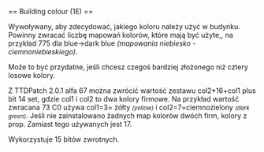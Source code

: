 <noinclude>{{pl/Development/NewGRF/inne strony|en=newgrf-specs.tt-wiki.net/wiki/Callback:_Building_colour|pl=pl/Development/NewGRF/NFO Specs/Callback/Building colour}}
</noinclude>== Building colour (1E) ==

Wywoływany, aby zdecydować, jakiego koloru należy użyć w budynku. Powinny zwracać liczbę mapowań kolorów, które mają być użyte,, na przykład 775 dla blue-&gt;dark blue ''(mapowania niebiesko - ciemnoniebieskiego)''.

Może to być przydatne, jeśli chcesz czegoś bardziej złożonego niż cztery losowe kolory.

{{pl/Development/NewGRF/ottdp| |2.5|ttdprev=alpha 67}} Z TTDPatch 2.0.1 alfa 67 można zwrócić wartość zestawu col2*16+col1 plus bit 14 set, gdzie col1 i col2 to dwa kolory firmowe. Na przykład wartość zwracana 73 C0 używa col1=3= żółty <small>''(yellow)''</small> i col2=7=ciemnozielony <small>''(dark green)''</small>. Jeśli nie zainstalowano żadnych map kolorów dwóch firm, kolory z prop. Zamiast tego używanych jest 17.

Wykorzystuje 15 bitów zwrotnych.
<!--[[Category:Callbacks]]-->